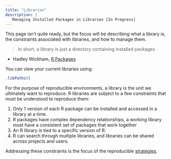 ```yaml
---
title: "Libraries"
description: |
   Managing Installed Packages in Libraries [In Progress]
---
```


This page isn't quite ready, but the focus will be describing what a library is,
the constraints associated with libraries, and how to manage them.

> In short, a library is just a directory containing installed packages 

- Hadley Wickham, [R Packages](http://r-pkgs.had.co.nz/package.html#library)

You can view your current libraries using:

```r
.libPaths()
```

For the purpose of reproducible environments, a library is the unit we
ultimately want to reproduce. R libraries are subject to a few constraints that
must be understood to reproduce them:

1. Only 1 version of each R package can be installed and accessed in a library at a time.
2. R packages have complex dependency relationships, a working library must have a consistent set of packages that work together
3. An R library is tied to a specific version of R.
4. R can search through multiple libraries, and libraries can be shared across projects and users.

Addressing these constraints is the focus of the reproducible [strategies](./reproduce.html).

